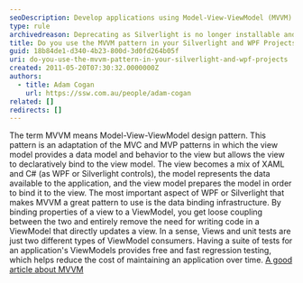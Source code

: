 ```yaml
---
seoDescription: Develop applications using Model-View-ViewModel (MVVM) design pattern to achieve loose coupling and improve maintainability in WPF and Silverlight projects.
type: rule
archivedreason: Deprecating as Silverlight is no longer installable and has been deprecated for 10 years.
title: Do you use the MVVM pattern in your Silverlight and WPF Projects?
guid: 18b84de1-d340-4b23-800d-3d0fd264b05f
uri: do-you-use-the-mvvm-pattern-in-your-silverlight-and-wpf-projects
created: 2011-05-20T07:30:32.0000000Z
authors:
  - title: Adam Cogan
    url: https://ssw.com.au/people/adam-cogan
related: []
redirects: []
---
```


The term MVVM means Model-View-ViewModel design pattern. This pattern is an adaptation of the MVC and MVP patterns in which the view model provides a data model and behavior to the view but allows the view to declaratively bind to the view model. The view becomes a mix of XAML and C# (as WPF or Silverlight controls), the model represents the data available to the application, and the view model prepares the model in order to bind it to the view.
The most important aspect of WPF or Silverlight that makes MVVM a great pattern to use is the data binding infrastructure. By binding properties of a view to a ViewModel, you get loose coupling between the two and entirely remove the need for writing code in a ViewModel that directly updates a view. In a sense, Views and unit tests are just two different types of ViewModel consumers. Having a suite of tests for an application's ViewModels provides free and fast regression testing, which helps reduce the cost of maintaining an application over time.
[A good article about MVVM](http://msdn.microsoft.com/en-us/magazine/dd419663.aspx)